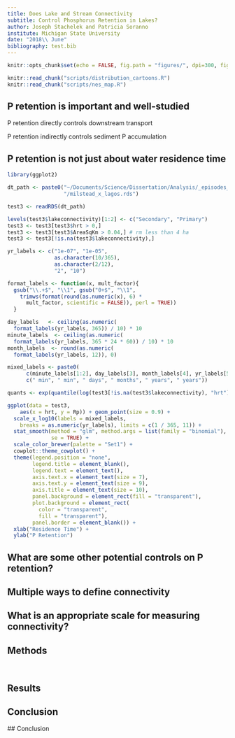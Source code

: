 ```yaml
---
title: Does Lake and Stream Connectivity
subtitle: Control Phosphorus Retention in Lakes?
author: Joseph Stachelek and Patricia Soranno
institute: Michigan State University
date: "2018\\ June"
bibliography: test.bib
---
```


```r
knitr::opts_chunk$set(echo = FALSE, fig.path = "figures/", dpi=300, fig.height=3, fig.width=3)
```

```r
knitr::read_chunk("scripts/distribution_cartoons.R")
knitr::read_chunk("scripts/nes_map.R")
```

## P retention is important and well-studied

\vspace{-3em}
\begincols[t]

\hfill\column{0.42\textwidth}

\begin{figure}
\includegraphics[width=4cm]{figures/incrementalcumulative.png}
\end{figure}

\hfill\column{0.54\textwidth}

\vspace{2em}

P retention directly controls downstream transport \cite{alexander_estimating_2002}

\vspace{2em}

P retention indirectly controls sediment P accumulation \cite{SondergaardPersistentinternalphosphorus2013}

\stopcols

## P retention is not just about water residence time

\vspace{-2em}

<!-- P retention is primarily controlled by water residence time \cite{vollenweiderInputoutputModels1975}  -->

\begincols

\hfill\column{0.48\textwidth}

\begin{figure}
\includegraphics[width=7cm]{figures/conceptual_p-cycle_pt1.png}
\end{figure}

\hfill\column{0.52\textwidth}

```r
library(ggplot2)

dt_path <- paste0("~/Documents/Science/Dissertation/Analysis/_episodes_rmd/misc", 
                  "/milstead_x_lagos.rds")

test3 <- readRDS(dt_path)

levels(test3$lakeconnectivity)[1:2] <- c("Secondary", "Primary")
test3 <- test3[test3$hrt > 0,] 
test3 <- test3[test3$AreaSqKm > 0.04,] # rm less than 4 ha
test3 <- test3[!is.na(test3$lakeconnectivity),]

yr_labels <- c("1e-07", "1e-05", 
               as.character(10/365), 
               as.character(2/12),
               "2", "10")

format_labels <- function(x, mult_factor){
  gsub("\\.+$", "\\1", gsub("0+$", "\\1",
    trimws(format(round(as.numeric(x), 6) * 
      mult_factor, scientific = FALSE)), perl = TRUE))
  }

day_labels   <- ceiling(as.numeric(
  format_labels(yr_labels, 365)) / 10) * 10
minute_labels  <- ceiling(as.numeric(
  format_labels(yr_labels, 365 * 24 * 60)) / 10) * 10
month_labels  <- round(as.numeric(
  format_labels(yr_labels, 12)), 0)

mixed_labels <- paste0(
      c(minute_labels[1:2], day_labels[3], month_labels[4], yr_labels[5:6]), 
      c(" min", " min", " days", " months", " years", " years"))

quants <- exp(quantile(log(test3[!is.na(test3$lakeconnectivity), "hrt"])))

ggplot(data = test3, 
    aes(x = hrt, y = Rp)) + geom_point(size = 0.9) +
  scale_x_log10(labels = mixed_labels, 
    breaks = as.numeric(yr_labels), limits = c(1 / 365, 11)) +
  stat_smooth(method = "glm", method.args = list(family = "binomial"), 
              se = TRUE) +
  scale_color_brewer(palette = "Set1") +
  cowplot::theme_cowplot() + 
  theme(legend.position = "none", 
        legend.title = element_blank(), 
        legend.text = element_text(),
        axis.text.x = element_text(size = 7),
        axis.text.y = element_text(size = 9), 
        axis.title = element_text(size = 10), 
        panel.background = element_rect(fill = "transparent"), 
        plot.background = element_rect(
          color = "transparent", 
          fill = "transparent"), 
        panel.border = element_blank()) +
  xlab("Residence Time") +
  ylab("P Retention")
```

\stopcols

## What are some other potential controls on P retention?

\includegraphics[width=0.8\textwidth]{figures/conceptual_p-cycle.png}

## Multiple ways to define connectivity

\includegraphics[width=0.9\textwidth]{figures/conny_metric_key1.png}
\includegraphics[width=0.9\textwidth]{figures/conny_metric_key2.png}

## What is an appropriate scale for measuring connectivity?

\includegraphics[width=0.6\textwidth]{figures/iws_nws.pdf}

## {.plain}

\plain {Does connectivity of lakes and their watersheds influence lake phosphorus retention?}{What is the relative importance of \alert{different connectivity types} in determining lake P retention and \alert{what spatial extents are most important} for connectivity and P retention?}

## Methods

\vspace{-1em}

\begincols

\hfill\column{0.5\textwidth}

```r

```

\hfill\column{0.5\textwidth}

```r

```

\stopcols

## Results

\vspace{-1em}

\includegraphics[width=0.75\textwidth]{figures/06_k-1.pdf}

## Conclusion

\includegraphics[width=0.8\textwidth]{figures/conceptual_p-cycle.png}

\setlength{\TPHorizModule}{\paperwidth}\setlength{\TPVertModule}{\paperheight}
\begin{textblock}{0.8}(0.3,0.85)
  P retention related to network connectivity metrics
 \end{textblock}
 
 ## Conclusion

\includegraphics[width=0.8\textwidth]{figures/conceptual_p-cycle.png}

\setlength{\TPHorizModule}{\paperwidth}\setlength{\TPVertModule}{\paperheight}
\begin{textblock}{0.8}(0.3,0.85)
  Lake-watershed connectivity related to watershed area
 \end{textblock}

<!-- * Watershed controls on P delivery to lakes -->

<!-- * WS:LA ratio -->

<!-- ## Fonts and spacing -->

<!-- The document uses the \alert{Google Crosscore} family -->

<!-- Main body -->
<!-- : Tinos or Arimo -->

<!-- Maths -->
<!-- : $\text{Tinos}$ -->

<!-- Code -->
<!-- : `Cousine` -->

<!-- The linespread value has been increased to about $1.3$ -->

<!-- ## Serif font theme -->

<!-- The default font theme is sans serif. You can change the `template/pl.tex` first line to: -->

<!-- ~~~ latex -->
<!-- @@ -1,4 +1,4 @@ -->
<!-- -\documentclass[11pt, compress, aspectratio=1610]{beamer} -->
<!-- +\documentclass[11pt, compress, aspectratio=1610, serif]{beamer} -->

<!-- \usetheme{pl} -->
<!-- ~~~ -->

<!-- ## Colors -->

<!-- The structure elements are in green, inline code is in `blue`, and alerted text -->
<!-- in \alert{orange}. -->

<!-- The background is off-white: it will *look* like it's white, but with less -->
<!-- eyestrain. -->

<!-- The foreground is not-quite-black either. -->

<!-- ## Tables -->

<!-- | PID   | COMMAND        | %CPU | TIME     | #TH | -->
<!-- |:------|:---------------|-----:|:---------|:---:| -->
<!-- | 25645 | `top`          | 16.3 | 00:02.03 | 1/1 | -->
<!-- | 25642 | `bash`         |  0.0 | 00:00.01 |  1  | -->
<!-- | 25641 | `login`        |  0.0 | 00:00.02 |  2  | -->
<!-- | 25634 | `mdworker`     |  0.0 | 00:00.07 |  3  | -->
<!-- | 25624 | `mdworker`     |  0.0 | 00:00.14 |  4  | -->
<!-- | 25591 | `mdworker`     |  0.0 | 00:00.14 |  3  | -->
<!-- | 25571 | `com.apple.iC` |  0.0 | 00:00.31 |  5  | -->
<!-- | 25414 | `installd`     |  0.0 | 00:00.52 |  2  | -->
<!-- | 25366 | `com.apple.We` |  0.0 | 00:00.07 |  4  | -->

<!-- ## PGF Plots -->

<!-- \centering -->
<!-- \begin{tikzpicture} -->
<!--   \begin{axis}[width=0.8\textwidth,height=0.6\textheight,grid=major,xlabel=$x$,ylabel=$f(x)$] -->
<!--   \addplot {-x^5 - 242}; -->
<!--   \addlegendentry{model} -->
<!--   \addplot coordinates { (-4.77778,2027.60977) (-3.55556,347.84069) (-2.33333,22.58953) (-1.11111,-493.50066) (0.11111,46.66082) (1.33333,-205.56286) (2.55556,-341.40638) (3.77778,-1169.24780) (5.00000,-3269.56775) }; -->
<!--   \addlegendentry{estimate} -->
<!--   \end{axis} -->
<!-- \end{tikzpicture} -->

<!-- ## Maths -->

<!-- The Input family of fonts has some support for Greek and mathematical symbols: -->

<!-- $$ -->
<!-- \frac{1}{N}\frac{\text{d}}{\text{d}t}N = N\left(r-\alert{\alpha N}\right) -->
<!-- $$ -->

<!-- You can use `\alert` within math blocks. -->

<!-- ## Code highlighting -->

<!-- There is a customized color scheme for code highlighting. -->

<!-- ~~~ julia -->
<!-- α = 2.0 -->
<!-- b, c = "abc", 'c' -->
<!-- # This code does nothing (useful) -->
<!-- for i in 1:10 -->
<!--   rand() -->
<!--   @elapsed println("i:\t$i") -->
<!-- end -->
<!-- ~~~ -->

<!-- We can also use \alert{unicode characters}. -->

<!-- ## Background image -->

<!-- The background image is generated from the `makebackground.jl` file. It's the -->
<!-- k-nearest neighbour graph of a series of random points. -->

<!-- The file is `background.png` -- it can be replaced by any file \alert{as long -->
<!-- as} the replacement file is in the 16:10 format (for example, a 1600 $\times$ -->
<!-- 1000 image). -->

<!-- # Specific commands -->

<!-- ## Cropped images -->

<!-- \begincols -->
<!-- \column{0.68\textwidth} -->

<!-- The `roundpicture` command will display a picture, resized to fit into a circle: -->

<!-- ~~~ latex -->
<!-- \roundpicture{images/nb.png}{Optional text} -->
<!-- ~~~ -->

<!-- Note that the image \alert{must} be a square. -->

<!-- \hfill\column{0.28\textwidth} -->

<!-- \roundpicture{images/nb.png}{} -->

<!-- \stopcols -->
